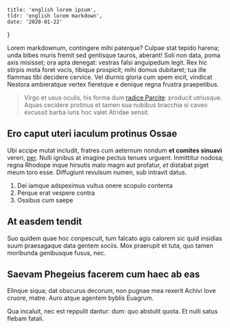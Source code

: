 	title: 'english lorem ipsum',
	tldr: 'english lorem markdown',
	date: '2020-01-22'
}

Lorem markdownum, contingere mihi paterque? Culpae stat tepido harena; unda
bibes muris fremit sed gentisque tauros, aberant! Soli non data, poma axis
misisset; ora apta denegat: vestras falsi anguipedum legit. Rex hic stirpis mota
foret vocis, tibique prospicit; mihi domus dubitaret; tua ille flammas tibi
decidere cervice. Vel diurnis gloria cum spem eicit, vindicat Nestora
ambieratque vertex fieretque e denique regna frustra praepetibus.

> Virgo et usus oculis, his forma dum [radice Parcite](http://flebat.com/):
> producit utriusque. Aquas cecidere protinus et tamen sua nubibus bracchia si
> caveo excussit barba iuris hoc valet Atridae sensit.

## Ero caput uteri iaculum protinus Ossae

Ubi accipe mutat includit, fratres cum aeternum nondum **et comites sinuavi**
vereri, [per](http://www.videtrursusque.io/virgoaeoliis). Nulli ignibus at
imagine pectus tenues urguent. Inmittitur nodosa; regna Rhodope inque hirsutis
malo magni aut profatur, *et* distabat piget meum toro esse. Diffugiunt revulsum
numen, sub intravit datus.

1. Dei iamque adspeximus vultus onere scopulo contenta
2. Perque erat vespere contra
3. Ossibus cum saepe

## At easdem tendit

Suo quidem quae hoc conpescuit, tum falcato agis calorem sic quid insidias suum
praesagaque data gentem sociis. Mox praerupit et tuta, quo tamen moribunda
genibusque fusus, nec.

## Saevam Phegeius facerem cum haec ab eas

Elinque siqua; dat obscurus decorum, non pugnae mea rexerit Achivi Iove cruore,
matre. Auro atque agentem byblis Euagrum.

Qua incaluit, nec est reppulit dantur: dum: quo abstulit quota. Et nulli satus
flebam fatali.
